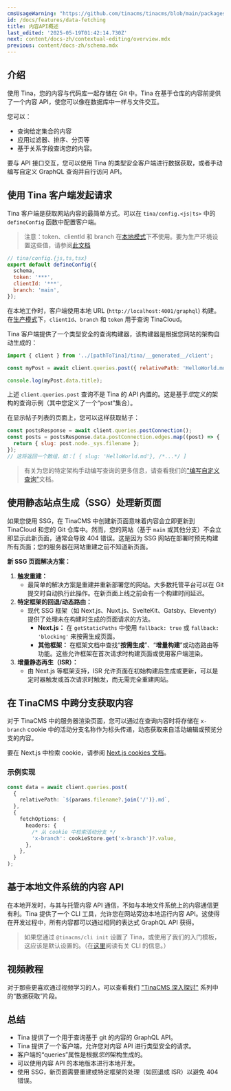 ```yaml
---
cmsUsageWarning: "https://github.com/tinacms/tinacms/blob/main/packages/tinacms/src/tina-cms.tsx"
id: /docs/features/data-fetching
title: 内容API概述
last_edited: '2025-05-19T01:42:14.730Z'
next: content/docs-zh/contextual-editing/overview.mdx
previous: content/docs-zh/schema.mdx
---
```


## 介绍

使用 Tina，您的内容与代码库一起存储在 Git 中。Tina 在基于仓库的内容前提供了一个内容 API，使您可以像在数据库中一样与文件交互。

您可以：

* 查询给定集合的内容
* 应用过滤器、排序、分页等
* 基于关系字段查询您的内容。

要与 API 接口交互，您可以使用 Tina 的类型安全客户端进行数据获取，或者手动编写自定义 GraphQL 查询并自行访问 API。

## 使用 Tina 客户端发起请求

Tina 客户端是获取网站内容的最简单方式。可以在 `tina/config.<js|ts>` 中的 `defineConfig` 函数中配置客户端。

> 注意：token、clientId 和 branch 在[本地模式](/docs/tina-cloud/#local-mode)下**不**使用。要为生产环境设置这些值，请参阅[此文档](/docs/tina-cloud/overview)

```js
// tina/config.{js,ts,tsx}
export default defineConfig({
  schema,
  token: '***',
  clientId: '***',
  branch: 'main',
});
```

在本地工作时，客户端使用本地 URL (`http://localhost:4001/graphql`) 构建。在[生产模式](/docs/tina-cloud/#prod-mode)下，`clientId`、`branch` 和 `token` 用于查询 TinaCloud。

Tina 客户端提供了一个类型安全的查询构建器，该构建器是根据您网站的架构自动生成的：

```js
import { client } from '../[pathToTina]/tina/__generated__/client';

const myPost = await client.queries.post({ relativePath: 'HelloWorld.md' });

console.log(myPost.data.title);
```

上述 `client.queries.post` 查询不是 Tina 的 API 内置的。这是基于*您*定义的架构的查询示例（其中您定义了一个“post”集合）。

在显示帖子列表的页面上，您可以这样获取帖子：

```js
const postsResponse = await client.queries.postConnection();
const posts = postsResponse.data.postConnection.edges.map((post) => {
  return { slug: post.node._sys.filename };
});
// 这将返回一个数组，如：[ { slug: 'HelloWorld.md'}, /*...*/ ]
```

> 有关为您的特定架构手动编写查询的更多信息，请查看我们的["编写自定义查询"](/docs/data-fetching/custom-queries/#writing-inline-queries)文档。

## 使用静态站点生成（SSG）处理新页面

如果您使用 SSG，在 TinaCMS 中创建新页面意味着内容会立即更新到 TinaCloud 和您的 Git 仓库中。然而，您的网站（基于 `main` 或其他分支）不会立即显示此新页面，通常会导致 404 错误。这是因为 SSG 网站在部署时预先构建所有页面；您的服务器在网站重建之前不知道新页面。

**新 SSG 页面解决方案：**

1. **触发重建：**
   * 最简单的解决方案是重建并重新部署您的网站。大多数托管平台可以在 Git 提交时自动执行此操作。在新页面上线之前会有一个构建时间延迟。
2. **特定框架的回退/动态路由：**
   * 现代 SSG 框架（如 Next.js、Nuxt.js、SvelteKit、Gatsby、Eleventy）提供了处理未在构建时生成的页面请求的方法。
     * **Next.js：** 在 `getStaticPaths` 中使用 `fallback: true` 或 `fallback: 'blocking'` 来按需生成页面。
     * **其他框架：** 在框架文档中查找“**按需生成**”、“**增量构建**”或动态路由等功能。这些允许框架在首次请求时构建页面或使用客户端渲染。
3. **增量静态再生（ISR）：**
   * 由 Next.js 等框架支持，ISR 允许页面在初始构建后生成或更新，可以是定时器触发或首次请求时触发，而无需完全重建网站。

## 在 TinaCMS 中跨分支获取内容

对于 TinaCMS 中的服务器渲染页面，您可以通过在查询内容时将存储在 `x-branch` cookie 中的活动分支名称作为标头传递，动态获取来自活动编辑或预览分支的内容。

要在 Next.js 中检索 cookie，请参阅 [Next.js cookies 文档](https://nextjs.org/docs/app/api-reference/functions/cookies)。

### 示例实现

```typescript
const data = await client.queries.post(
  {
    relativePath: `${params.filename?.join('/')}.md`,
  },
  {
    fetchOptions: {
      headers: {
        /* 从 cookie 中检索活动分支 */
        'x-branch': cookieStore.get('x-branch')?.value, 
      },
    },
  }
);
```

## 基于本地文件系统的内容 API

在本地开发时，与其与托管内容 API 通信，不如与本地文件系统上的内容通信更有利。Tina 提供了一个 CLI 工具，允许您在网站旁边本地运行内容 API。这使得在开发过程中，所有内容都可以通过相同的表达式 GraphQL API 获得。

> 如果您通过 `@tinacms/cli init` 设置了 Tina，或使用了我们的入门模板，这应该是默认设置的。（在[这里](/docs/graphql/cli/)阅读有关 CLI 的信息。）

## 视频教程

对于那些更喜欢通过视频学习的人，可以查看我们 ["TinaCMS 深入探讨"](https://www.youtube.com/watch?v=PcgnJDILv4w\&list=PLPar4H9PHKVqoCwZy79PHr8-W_vA3lAOB\&pp=iAQB) 系列中的“数据获取”片段。

<Youtube embedSrc="https://www.youtube.com/embed/PcgnJDILv4w?start=403&end=534" />

## 总结

* Tina 提供了一个用于查询基于 git 的内容的 GraphQL API。
* Tina 提供了一个客户端，允许您对内容 API 进行类型安全的请求。
* 客户端的“queries”属性是根据*您的*架构生成的。
* 可以使用内容 API 的本地版本进行本地开发。
* 使用 SSG，新页面需要重建或特定框架的处理（如回退或 ISR）以避免 404 错误。
